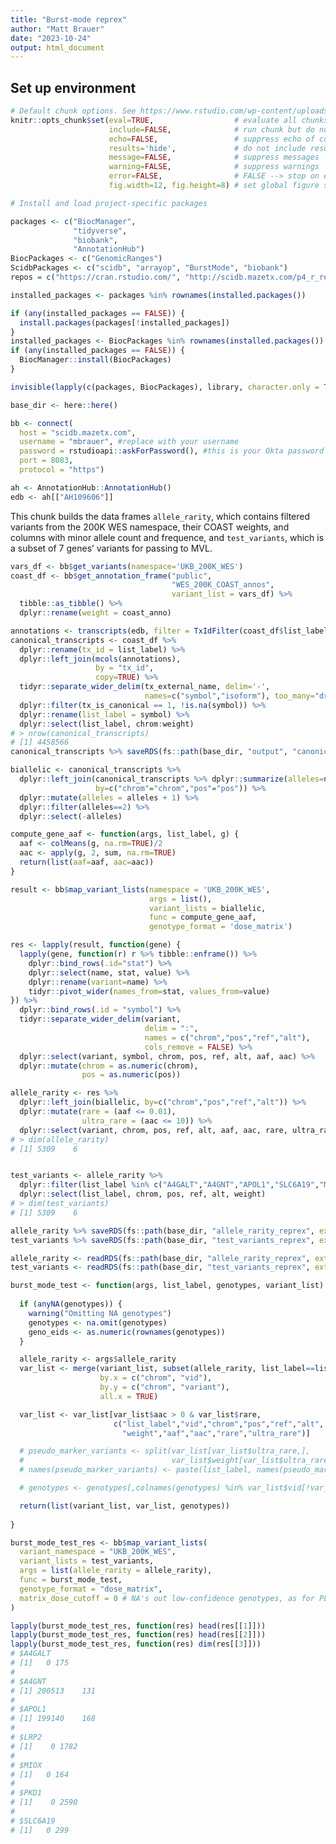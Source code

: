 ```yaml
---
title: "Burst-mode reprex"
author: "Matt Brauer"
date: "2023-10-24"
output: html_document
---
```



## Set up environment

```r
# Default chunk options. See https://www.rstudio.com/wp-content/uploads/2015/03/rmarkdown-reference.pdf
knitr::opts_chunk$set(eval=TRUE,                  # evaluate all chunks
                      include=FALSE,              # run chunk but do not include code or output
                      echo=FALSE,                 # suppress echo of code above output
                      results='hide',             # do not include results (default 'markup')
                      message=FALSE,              # suppress messages
                      warning=FALSE,              # suppress warnings
                      error=FALSE,                # FALSE --> stop on error
                      fig.width=12, fig.height=8) # set global figure size
```


```r
# Install and load project-specific packages

packages <- c("BiocManager",
              "tidyverse",
              "biobank",
              "AnnotationHub")
BiocPackages <- c("GenomicRanges")
ScidbPackages <- c("scidb", "arrayop", "BurstMode", "biobank")
repos = c("https://cran.rstudio.com/", "http://scidb.mazetx.com/p4_r_repo/")

installed_packages <- packages %in% rownames(installed.packages())

if (any(installed_packages == FALSE)) {
  install.packages(packages[!installed_packages])
}
installed_packages <- BiocPackages %in% rownames(installed.packages())
if (any(installed_packages == FALSE)) {
  BiocManager::install(BiocPackages)
}

invisible(lapply(c(packages, BiocPackages), library, character.only = TRUE))

base_dir <- here::here()
```


```r
bb <- connect(
  host = "scidb.mazetx.com",
  username = "mbrauer", #replace with your username
  password = rstudioapi::askForPassword(), #this is your Okta password
  port = 8083,
  protocol = "https")
```

```r
ah <- AnnotationHub::AnnotationHub()
edb <- ah[["AH109606"]]
```
This chunk builds the data frames `allele_rarity`, which contains filtered
variants from the 200K WES namespace, their COAST weights, and columns with
minor allele count and frequence, and `test_variants`, which is a subset of 7
genes' variants for passing to MVL.

```r

vars_df <- bb$get_variants(namespace='UKB_200K_WES')
coast_df <- bb$get_annotation_frame("public",
                                    "WES_200K_COAST_annos",
                                    variant_list = vars_df) %>%
  tibble::as_tibble() %>%
  dplyr::rename(weight = coast_anno)

annotations <- transcripts(edb, filter = TxIdFilter(coast_df$list_label))
canonical_transcripts <- coast_df %>%
  dplyr::rename(tx_id = list_label) %>%
  dplyr::left_join(mcols(annotations),
                   by = "tx_id",
                   copy=TRUE) %>%
  tidyr::separate_wider_delim(tx_external_name, delim='-',
                              names=c("symbol","isoform"), too_many="drop") %>%
  dplyr::filter(tx_is_canonical == 1, !is.na(symbol)) %>%
  dplyr::rename(list_label = symbol) %>%
  dplyr::select(list_label, chrom:weight)
# > nrow(canonical_transcripts)
# [1] 4458566
canonical_transcripts %>% saveRDS(fs::path(base_dir, "output", "canonical_transcripts", ext = "rds"))

biallelic <- canonical_transcripts %>%
  dplyr::left_join(canonical_transcripts %>% dplyr::summarize(alleles=n(), .by=c("chrom","pos")),
                   by=c("chrom"="chrom","pos"="pos")) %>%
  dplyr::mutate(alleles = alleles + 1) %>%
  dplyr::filter(alleles==2) %>%
  dplyr::select(-alleles)

compute_gene_aaf <- function(args, list_label, g) {
  aaf <- colMeans(g, na.rm=TRUE)/2
  aac <- apply(g, 2, sum, na.rm=TRUE)
  return(list(aaf=aaf, aac=aac))
}

result <- bb$map_variant_lists(namespace = 'UKB_200K_WES',
                               args = list(),
                               variant_lists = biallelic,
                               func = compute_gene_aaf,
                               genotype_format = 'dose_matrix')

res <- lapply(result, function(gene) {
  lapply(gene, function(r) r %>% tibble::enframe()) %>%
    dplyr::bind_rows(.id="stat") %>%
    dplyr::select(name, stat, value) %>%
    dplyr::rename(variant=name) %>%
    tidyr::pivot_wider(names_from=stat, values_from=value)
}) %>%
  dplyr::bind_rows(.id = "symbol") %>%
  tidyr::separate_wider_delim(variant,
                              delim = ":",
                              names = c("chrom","pos","ref","alt"),
                              cols_remove = FALSE) %>%
  dplyr::select(variant, symbol, chrom, pos, ref, alt, aaf, aac) %>%
  dplyr::mutate(chrom = as.numeric(chrom),
                pos = as.numeric(pos))

allele_rarity <- res %>%
  dplyr::left_join(biallelic, by=c("chrom","pos","ref","alt")) %>%
  dplyr::mutate(rare = (aaf <= 0.01),
                ultra_rare = (aac <= 10)) %>%
  dplyr::select(variant, chrom, pos, ref, alt, aaf, aac, rare, ultra_rare)
# > dim(allele_rarity)
# [1] 5309    6


test_variants <- allele_rarity %>%
  dplyr::filter(list_label %in% c("A4GALT","A4GNT","APOL1","SLC6A19","MIOX","LRP2","PKD1")) %>%
  dplyr::select(list_label, chrom, pos, ref, alt, weight)
# > dim(test_variants)
# [1] 5309    6

allele_rarity %>% saveRDS(fs::path(base_dir, "allele_rarity_reprex", ext="rds"))
test_variants %>% saveRDS(fs::path(base_dir, "test_variants_reprex", ext="rds"))

```



```r

allele_rarity <- readRDS(fs::path(base_dir, "allele_rarity_reprex", ext="rds"))
test_variants <- readRDS(fs::path(base_dir, "test_variants_reprex", ext="rds"))

burst_mode_test <- function(args, list_label, genotypes, variant_list) {
  
  if (anyNA(genotypes)) {
    warning("Omitting NA genotypes")
    genotypes <- na.omit(genotypes)
    geno_eids <- as.numeric(rownames(genotypes))
  }

  allele_rarity <- args$allele_rarity
  var_list <- merge(variant_list, subset(allele_rarity, list_label==list_label),
                    by.x = c("chrom", "vid"),
                    by.y = c("chrom", "variant"),
                    all.x = TRUE)

  var_list <- var_list[var_list$aac > 0 & var_list$rare,
                       c("list_label","vid","chrom","pos","ref","alt",
                         "weight","aaf","aac","rare","ultra_rare")]

  # pseudo_marker_variants <- split(var_list[var_list$ultra_rare,],
  #                                 var_list$weight[var_list$ultra_rare])
  # names(pseudo_marker_variants) <- paste(list_label, names(pseudo_marker_variants), sep="_")

  # genotypes <- genotypes[,colnames(genotypes) %in% var_list$vid[!var_list$ultra_rare]]

  return(list(variant_list, var_list, genotypes))
  
}

burst_mode_test_res <- bb$map_variant_lists(
  variant_namespace = "UKB_200K_WES",
  variant_lists = test_variants,
  args = list(allele_rarity = allele_rarity),
  func = burst_mode_test,
  genotype_format = "dose_matrix",
  matrix_dose_cutoff = 0 # NA's out low-confidence genotypes, as for PLINK1
)
```


```r
lapply(burst_mode_test_res, function(res) head(res[[1]]))
lapply(burst_mode_test_res, function(res) head(res[[2]]))
lapply(burst_mode_test_res, function(res) dim(res[[3]]))
# $A4GALT
# [1]   0 175
# 
# $A4GNT
# [1] 200513    131
# 
# $APOL1
# [1] 199140    168
# 
# $LRP2
# [1]    0 1782
# 
# $MIOX
# [1]   0 164
# 
# $PKD1
# [1]    0 2590
# 
# $SLC6A19
# [1]   0 299

```
